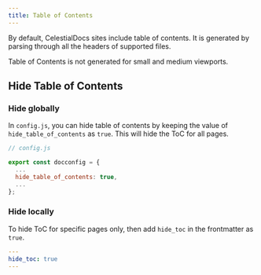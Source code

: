 ```yaml
---
title: Table of Contents
---
```


By default, CelestialDocs sites include table of contents. It is generated by parsing through all the headers of supported files. 

<Callout variant="warning">
Table of Contents is not generated for small and medium viewports. 
</Callout>

## Hide Table of Contents

### Hide globally

In `config.js`, you can hide table of contents by keeping the value of `hide_table_of_contents` as `true`. This will hide the ToC for all pages. 

```js
// config.js

export const docconfig = {
  ...
  hide_table_of_contents: true,
  ...
};
```

### Hide locally

To hide ToC for specific pages only, then add `hide_toc` in the frontmatter as `true`.

```yaml
---
hide_toc: true
---
```